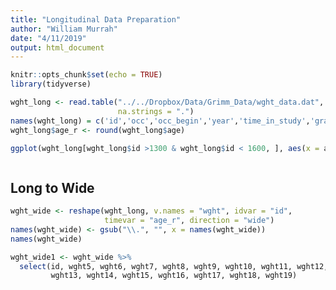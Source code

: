 ```yaml
---
title: "Longitudinal Data Preparation"
author: "William Murrah"
date: "4/11/2019"
output: html_document
---
```


```r
knitr::opts_chunk$set(echo = TRUE)
library(tidyverse)
```


```r
wght_long <- read.table("../../Dropbox/Data/Grimm_Data/wght_data.dat",
                        na.strings = ".")
names(wght_long) = c('id','occ','occ_begin','year','time_in_study','grade','age','gyn_age', 'wght')
wght_long$age_r <- round(wght_long$age)
```



```r
ggplot(wght_long[wght_long$id >1300 & wght_long$id < 1600, ], aes(x = age, y = wght, group = id)) + geom_point(size = .8) + geom_line(alpha = .6)
```


```r

```


## Long to Wide

```r
wght_wide <- reshape(wght_long, v.names = "wght", idvar = "id", 
                     timevar = "age_r", direction = "wide")
names(wght_wide) <- gsub("\\.", "", x = names(wght_wide))
names(wght_wide)

wght_wide1 <- wght_wide %>% 
  select(id, wght5, wght6, wght7, wght8, wght9, wght10, wght11, wght12,
         wght13, wght14, wght15, wght16, wght17, wght18, wght19)
```




